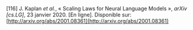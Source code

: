 \[116\]	J. Kaplan *et al.*, « Scaling Laws for Neural Language Models », *arXiv \[cs.LG\]*, 23 janvier 2020\. \[En ligne\]. Disponible sur: [http://arxiv.org/abs/2001.08361](http://arxiv.org/abs/2001.08361)